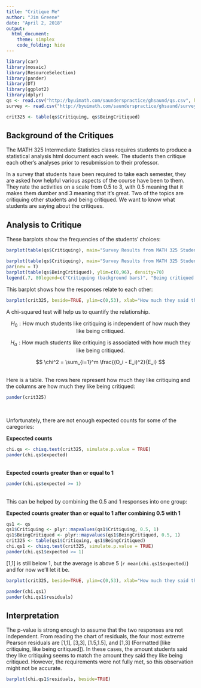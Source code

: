 ```yaml
---
title: "Critique Me"
author: "Jim Greene"
date: "April 2, 2018"
output: 
  html_document:
    theme: simplex
    code_folding: hide
---
```


```r
library(car)
library(mosaic)
library(ResourceSelection)
library(pander)
library(DT)
library(ggplot2)
library(dplyr)
qs <- read.csv("http://byuimath.com/saunderspractice/ghsaund/qs.csv", header=TRUE)
survey <- read.csv("http://byuimath.com/saunderspractice/ghsaund/survey.csv", header=TRUE)

crit325 <- table(qs$Critiquing, qs$BeingCritiqued)
```

## Background of the Critiques

The MATH 325 Intermediate Statistics class requires students to produce a statistical analysis html document each week. The students then critique each other's analyses prior to resubmission to their professor.

In a survey that students have been required to take each semester, they are asked how helpful various aspects of the course have been to them. They rate the activities on a scale from 0.5 to 3, with 0.5 meaning that it makes them dumber and 3 meaning that it's great. Two of the topics are critiquing other students and being critiqued. We want to know what students are saying about the critiques.

## Analysis to Critique

These barplots show the frequencies of the students' choices:
```r
barplot(table(qs$Critiquing), main="Survey Results from MATH 325 Students", xlab="How much they said they like critiquing", ylim=c(0,96), ylab="Number of Students")
```

```r
barplot(table(qs$Critiquing), main="Survey Results from MATH 325 Students", xlab="How much they said they like being critiqued", ylim=c(0,96), col="#444444", ylab="Number of Students")
par(new = T)
barplot(table(qs$BeingCritiqued), ylim=c(0,96), density=70)
legend(.7, 80legend=c("Critiquing (background bars)", "Being critiqued (foreground bars)"), col=c("#222222", "#999999"), lty=1:2, cex=0.8)
```

This barplot shows how the responses relate to each other:
```r
barplot(crit325, beside=TRUE, ylim=c(0,53), xlab="How much they said they like being critiqued", legend=TRUE, args.legend = list(x="topleft", bty='n', title="How much they said they like critiquing"), main="Survey Results from MATH 325 Students", ylab="Number of Students")
```

A chi-squared test will help us to quantify the relationship.

$$
H_0: \text{How much students like critiquing is independent of how much they like being critiqued.}
$$

$$
H_a: \text{How much students like critiquing is associated with how much they like being critiqued.}
$$

$$
  \chi^2 = \sum_{i=1}^m \frac{(O_i - E_i)^2}{E_i}
$$

</br>Here is a table. The rows here represent how much they like critiquing and the columns are how much they like being critiqued:
```r
pander(crit325)
```
</br>

Unfortunately, there are not enough expected counts for some of the caregories:</br>

**Expeccted counts**
```r
chi.qs <- chisq.test(crit325, simulate.p.value = TRUE)
pander(chi.qs$expected)
```

</br>
**Expected counts greater than or equal to 1**
```r
pander(chi.qs$expected >= 1)
```

</br>
This can be helped by combining the 0.5 and 1 responses into one group:

**Expected counts greater than or equal to 1 after combining 0.5 with 1**
```r
qs1 <- qs
qs1$Critiquing <- plyr::mapvalues(qs1$Critiquing, 0.5, 1)
qs1$BeingCritiqued <- plyr::mapvalues(qs1$BeingCritiqued, 0.5, 1)
crit325 <- table(qs1$Critiquing, qs1$BeingCritiqued)
chi.qs1 <- chisq.test(crit325, simulate.p.value = TRUE)
pander(chi.qs1$expected >= 1)
```
[1,1] is still below 1, but the average is above 5 (`r mean(chi.qs1$expected)`) and  for now we'll let it be.

```r
barplot(crit325, beside=TRUE, ylim=c(0,53), xlab="How much they said they like being critiqued", legend=TRUE, args.legend = list(x="topleft", bty='n', title="How much they said they like critiquing"), main="Survey Results from MATH 325 Students")
```


```r
pander(chi.qs1)
pander(chi.qs1$residuals)
```

## Interpretation

The p-value is strong enough to assume that the two responses are not independent. From reading the chart of residuals, the four most extreme Pearson residuals are [1,1], [3,3], [1.5,1.5], and [1,3] (Formatted [like critiquing, like being critiqued]). In these cases, the amount students said they like critiquing seems to match the amount they said they like being critiqued. However, the requirements were not fully met, so this observation might not be accurate.
```r
barplot(chi.qs1$residuals, beside=TRUE)
```

